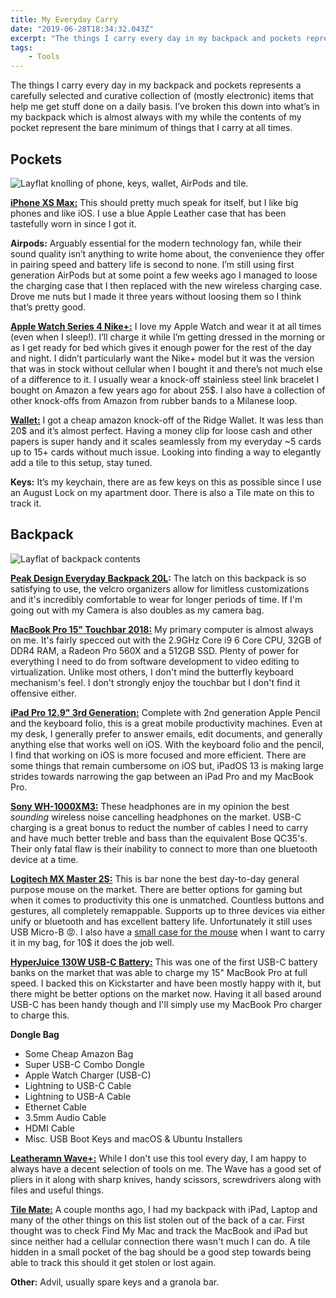 ```yaml
---
title: My Everyday Carry
date: "2019-06-28T18:34:32.043Z"
excerpt: "The things I carry every day in my backpack and pockets represents a carefully selected and curative collection of (mostly electronic) items that help me get stuff done on a daily basis. I’ve broken this down into what’s in my backpack which is almost always with my while the contents of my pocket represent the bare minimum of things that I carry at all times."
tags:
    - Tools
---
```


The things I carry every day in my backpack and pockets represents a carefully selected and curative collection of (mostly electronic) items that help me get stuff done on a daily basis. I’ve broken this down into what’s in my backpack which is almost always with my while the contents of my pocket represent the bare minimum of things that I carry at all times.

## Pockets

![Layflat knolling of phone, keys, wallet, AirPods and tile. ](../assets/pocket-edc.png "Thought I would inspire myself with Adam Savage's knolling posts. ")

**[iPhone XS Max:](https://www.apple.com/shop/buy-iphone/iphone-xs)** This should pretty much speak for itself, but I like big phones and like iOS. I use a blue Apple Leather case that has been tastefully worn in since I got it.

**Airpods:** Arguably essential for the modern technology fan, while their sound quality isn’t anything to write home about, the convenience they offer in pairing speed and battery life is second to none. I’m still using first generation AirPods but at some point a few weeks ago I managed to loose the charging case that I then replaced with the new wireless charging case. Drove me nuts but I made it three years without loosing them so I think that’s pretty good.

**[Apple Watch Series 4 Nike+:](https://www.apple.com/airpods/)** I love my Apple Watch and wear it at all times (even when I sleep!). I’ll charge it while I’m getting dressed in the morning or as I get ready for bed which gives it enough power for the rest of the day and night. I didn’t particularly want the Nike+ model but it was the version that was in stock without cellular when I bought it and there’s not much else of a difference to it. I usually wear a knock-off stainless steel link bracelet I bought on Amazon a few years ago for about 25\$. I also have a collection of other knock-offs from Amazon from rubber bands to a Milanese loop.

**[Wallet:](https://www.amazon.com/gp/product/B074DSWXJZ/ref=ppx_yo_dt_b_asin_title_o02_s00?ie=UTF8&psc=1)** I got a cheap amazon knock-off of the Ridge Wallet. It was less than 20\$ and it’s almost perfect. Having a money clip for loose cash and other papers is super handy and it scales seamlessly from my everyday ~5 cards up to 15+ cards without much issue. Looking into finding a way to elegantly add a tile to this setup, stay tuned.

**Keys:** It’s my keychain, there are as few keys on this as possible since I use an August Lock on my apartment door. There is also a Tile mate on this to track it.

## Backpack

![Layflat of backpack contents](../assets/backpack-edc.png)

**[Peak Design Everyday Backpack 20L](https://www.peakdesign.com/collections/everyday-bags/products/everyday-backpack?variant=9783969284140):** The latch on this backpack is so satisfying to use, the velcro organizers allow for limitless customizations and it's incredibly comfortable to wear for longer periods of time. If I'm going out with my Camera is also doubles as my camera bag.

**[MacBook Pro 15" Touchbar 2018:](https://www.apple.com/shop/buy-mac/macbook-pro)** My primary computer is almost always on me. It's fairly specced out with the 2.9GHz Core i9 6 Core CPU, 32GB of DDR4 RAM, a Radeon Pro 560X and a 512GB SSD. Plenty of power for everything I need to do from software development to video editing to virtualization. Unlike most others, I don't mind the butterfly keyboard mechanism's feel. I don't strongly enjoy the touchbar but I don't find it offensive either.

**[iPad Pro 12.9" 3rd Generation:](https://www.apple.com/ipad-pro/)** Complete with 2nd generation Apple Pencil and the keyboard folio, this is a great mobile productivity machines. Even at my desk, I generally prefer to answer emails, edit documents, and generally anything else that works well on iOS. With the keyboard folio and the pencil, I find that working on iOS is more focused and more efficient. There are some things that remain cumbersome on iOS but, iPadOS 13 is making large strides towards narrowing the gap between an iPad Pro and my MacBook Pro.

**[Sony WH-1000XM3:](https://www.amazon.com/Sony-Noise-Cancelling-Headphones-WH1000XM3/dp/B07G4MNFS1/ref=sr_1_1_sspa?crid=1RZKXER5SHNFK&keywords=wh1000xm3&qid=1561747173&s=gateway&sprefix=WH1000%2Caps%2C184&sr=8-1-spons&psc=1)** These headphones are in my opinion the best _sounding_ wireless noise cancelling headphones on the market. USB-C charging is a great bonus to reduct the number of cables I need to carry and have much better treble and bass than the equivalent Bose QC35's. Their only fatal flaw is their inability to connect to more than one bluetooth device at a time.

**[Logitech MX Master 2S:](https://www.amazon.com/Logitech-Wireless-Cross-Computer-Control-Graphite/dp/B071YZJ1G1/ref=sr_1_3?crid=UET778O01329&keywords=mx+master+2s&qid=1561747200&s=gateway&sprefix=mx+matter+2%2Caps%2C184&sr=8-3)** This is bar none the best day-to-day general purpose mouse on the market. There are better options for gaming but when it comes to productivity this one is unmatched. Countless buttons and gestures, all completely remappable. Supports up to three devices via either unify or bluetooth and has excellent battery life. Unfortunately it still uses USB Micro-B 😡. I also have a [small case for the mouse](https://www.amazon.com/Travel-Logitech-Master-Wireless-hermitshell/dp/B01E5BAYWS/ref=sr_1_2_sspa?crid=UET778O01329&keywords=mx+master+2s&qid=1561747200&s=gateway&sprefix=mx+matter+2%2Caps%2C184&sr=8-2-spons&psc=1) when I want to carry it in my bag, for 10\$ it does the job well.

**[HyperJuice 130W USB-C Battery:](https://www.hypershop.com/collections/battery-pack/products/hyperjuice-130w-27000mah-most-powerful-usb-c-battery-pack?variant=19716546527294)** This was one of the first USB-C battery banks on the market that was able to charge my 15" MacBook Pro at full speed. I backed this on Kickstarter and have been mostly happy with it, but there might be better options on the market now. Having it all based around USB-C has been handy though and I'll simply use my MacBook Pro charger to charge this.

**Dongle Bag**

-   Some Cheap Amazon Bag
-   Super USB-C Combo Dongle
-   Apple Watch Charger (USB-C)
-   Lightning to USB-C Cable
-   Lightning to USB-A Cable
-   Ethernet Cable
-   3.5mm Audio Cable
-   HDMI Cable
-   Misc. USB Boot Keys and macOS & Ubuntu Installers

**[Leatheramn Wave+:](https://www.leatherman.com/wave-10.html)** While I don't use this tool every day, I am happy to always have a decent selection of tools on me. The Wave has a good set of pliers in it along with sharp knives, handy scissors, screwdrivers along with files and useful things.

**[Tile Mate:](https://www.thetileapp.com/en-us/store/tiles/mate?utm_campaign=226381254&utm_source=google&utm_medium=cpc&utm_content=200065419824&utm_term=-&adgroup=43107838253&gclid=CjwKCAjw9dboBRBUEiwA7VrrzdTnD427i0lrk83e4MT-f_kxbrejQfp_knQPhLew9Nz57t88JyoaKBoC5EUQAvD_BwE)** A couple months ago, I had my backpack with iPad, Laptop and many of the other things on this list stolen out of the back of a car. First thought was to check Find My Mac and track the MacBook and iPad but since neither had a cellular connection there wasn't much I can do. A tile hidden in a small pocket of the bag should be a good step towards being able to track this should it get stolen or lost again.

**Other:** Advil, usually spare keys and a granola bar.
